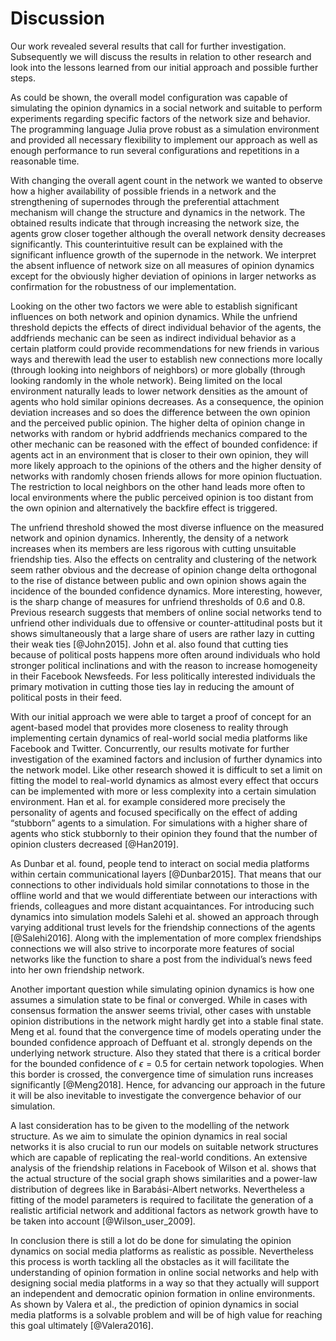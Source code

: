 # Discussion

Our work revealed several results that call for further investigation.
Subsequently we will discuss the results in relation to other research and look into the lessons learned from our initial approach and possible further steps.

As could be shown, the overall model configuration was capable of simulating the opinion dynamics in a social network and suitable to perform experiments regarding specific factors of the network size and behavior.
The programming language Julia prove robust as a simulation environment and provided all necessary flexibility to implement our approach as well as enough performance to run several configurations and repetitions in a reasonable time.

With changing the overall agent count in the network we wanted to observe how a higher availability of possible friends in a network and the strengthening of supernodes through the preferential attachment mechanism will change the structure and dynamics in the network.
The obtained results indicate that through increasing the network size, the agents grow closer together although the overall network density decreases significantly.
This counterintuitive result can be explained with the significant influence growth of the supernode in the network.
We interpret the absent influence of network size on all measures of opinion dynamics except for the obviously higher deviation of opinions in larger networks as confirmation for the robustness of our implementation.

Looking on the other two factors we were able to establish significant influences on both network and opinion dynamics.
While the unfriend threshold depicts the effects of direct individual behavior of the agents, the addfriends mechanic can be seen as indirect individual behavior as a certain platform could provide recommendations for new friends in various ways and therewith lead the user to establish new connections more locally (through looking into neighbors of neighbors) or more globally (through looking randomly in the whole network).
Being limited on the local environment naturally leads to lower network densities as the amount of agents who hold similar opinions decreases.
As a consequence, the opinion deviation increases and so does the difference between the own opinion and the perceived public opinion.
The higher delta of opinion change in networks with random or hybrid addfriends mechanics compared to the other mechanic can be reasoned with the effect of bounded confidence: if agents act in an environment that is closer to their own opinion, they will more likely approach to the opinions of the others and the higher density of networks with randomly chosen friends allows for more opinion fluctuation.
The restriction to local neighbors on the other hand leads more often to local environments where the public perceived opinion is too distant from the own opinion and alternatively the backfire effect is triggered.

The unfriend threshold showed the most diverse influence on the measured network and opinion dynamics.
Inherently, the density of a network increases when its members are less rigorous with cutting unsuitable friendship ties.
Also the effects on centrality and clustering of the network seem rather obvious and the decrease of opinion change delta orthogonal to the rise of distance between public and own opinion shows again the incidence of the bounded confidence dynamics.
More interesting, however, is the sharp change of measures for unfriend thresholds of 0.6 and 0.8.
Previous research suggests that members of online social networks tend to unfriend other individuals due to offensive or counter-attitudinal posts but it shows simultaneously that a large share of users are rather lazy in cutting their weak ties [@John2015].
John et al. also found that cutting ties because of political posts happens more often around individuals who hold stronger political inclinations and with the reason to increase homogeneity in their Facebook Newsfeeds.
For less politically interested individuals the primary motivation in cutting those ties lay in reducing the amount of political posts in their feed.

With our initial approach we were able to target a proof of concept for an agent-based model that provides more closeness to reality through implementing certain dynamics of real-world social media platforms like Facebook and Twitter.
Concurrently, our results motivate for further investigation of the examined factors and inclusion of further dynamics into the network model.
Like other research showed it is difficult to set a limit on fitting the model to real-world dynamics as almost every effect that occurs can be implemented with more or less complexity into a certain simulation environment.
Han et al. for example considered more precisely the personality of agents and focused specifically on the effect of adding "stubborn" agents to a simulation.
For simulations with a higher share of agents who stick stubbornly to their opinion they found that the number of opinion clusters decreased [@Han2019].

As Dunbar et al. found, people tend to interact on social media platforms within certain communicational layers [@Dunbar2015].
That means that our connections to other individuals hold similar connotations to those in the offline world and that we would differentiate between our interactions with friends, colleagues and more distant acquaintances.
For introducing such dynamics into simulation models Salehi et al. showed an approach through varying additional trust levels for the friendship connections of the agents [@Salehi2016].
Along with the implementation of more complex friendships connections we will also strive to incorporate more features of social networks like the function to share a post from the individual's news feed into her own friendship network.

Another important question while simulating opinion dynamics is how one assumes a simulation state to be final or converged.
While in cases with consensus formation the answer seems trivial, other cases with unstable opinion distributions in the network might hardly get into a stable final state.
Meng et al. found that the convergence time of models operating under the bounded confidence approach of Deffuant et al. strongly depends on the underlying network structure.
Also they stated that there is a critical border for the bounded confidence of $\epsilon = 0.5$ for certain network topologies.
When this border is crossed, the convergence time of simulation runs increases significantly [@Meng2018].
Hence, for advancing our approach in the future it will be also inevitable to investigate the convergence behavior of our simulation.

A last consideration has to be given to the modelling of the network structure.
As we aim to simulate the opinion dynamics in real social networks it is also crucial to run our models on suitable network structures which are capable of replicating the real-world conditions.
An extensive analysis of the friendship relations in Facebook of Wilson et al. shows that the actual structure of the social graph shows similarities and a power-law distribution of degrees like in Barabási-Albert networks.
Nevertheless a fitting of the model parameters is required to facilitate the generation of a realistic artificial network and additional factors as network growth have to be taken into account [@Wilson_user_2009].

In conclusion there is still a lot do be done for simulating the opinion dynamics on social media platforms as realistic as possible.
Nevertheless this process is worth tackling all the obstacles as it will facilitate the understanding of opinion formation in online social networks and help with designing social media platforms in a way so that they actually will support an independent and democratic opinion formation in online environments.
As shown by Valera et al., the prediction of opinion dynamics in social media platforms is a solvable problem and will be of high value for reaching this goal ultimately [@Valera2016].
